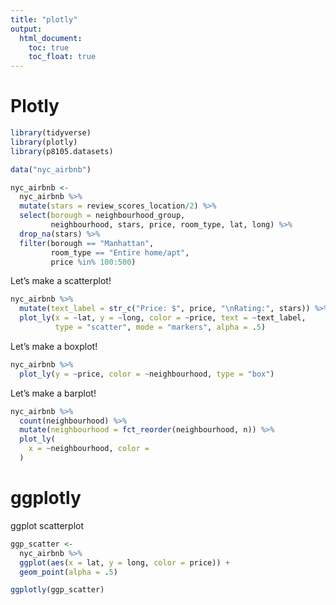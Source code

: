 ```yaml
---
title: "plotly"
output: 
  html_document:
    toc: true
    toc_float: true
---
```


# Plotly

```r
library(tidyverse)
library(plotly)
library(p8105.datasets)
```


```r
data("nyc_airbnb")

nyc_airbnb <-
  nyc_airbnb %>%
  mutate(stars = review_scores_location/2) %>%
  select(borough = neighbourhood_group,
         neighbourhood, stars, price, room_type, lat, long) %>%
  drop_na(stars) %>%
  filter(borough == "Manhattan",
         room_type == "Entire home/apt",
         price %in% 100:500)
```

Let's make a scatterplot!

```r
nyc_airbnb %>%
  mutate(text_label = str_c("Price: $", price, "\nRating:", stars)) %>%
  plot_ly(x = ~lat, y = ~long, color = ~price, text = ~text_label,
          type = "scatter", mode = "markers", alpha = .5)
```


Let's make a boxplot!

```r
nyc_airbnb %>%
  plot_ly(y = ~price, color = ~neighbourhood, type = "box")
```


Let's make a barplot!

```r
nyc_airbnb %>%
  count(neighbourhood) %>%
  mutate(neighbourhood = fct_reorder(neighbourhood, n)) %>%
  plot_ly(
    x = ~neighbourhood, color = 
  )
```

# ggplotly

ggplot scatterplot

```r
ggp_scatter <-
  nyc_airbnb %>%
  ggplot(aes(x = lat, y = long, color = price)) +
  geom_point(alpha = .5)

ggplotly(ggp_scatter)
```



